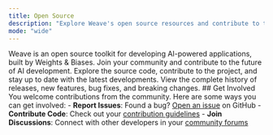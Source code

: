 ```yaml
---
title: Open Source
description: "Explore Weave's open source resources and contribute to the project"
mode: "wide"
---
```

Weave is an open source toolkit for developing AI-powered applications, built by Weights & Biases. Join your community and contribute to the future of AI development. <CardGroup cols={2}> <Card title="GitHub Repository" icon="github" href="https://github.com/wandb/weave" > Explore the source code, contribute to the project, and stay up to date with the latest developments. </Card> <Card title="Release Changelog" icon="book-open" href="https://github.com/wandb/weave/releases" > View the complete history of releases, new features, bug fixes, and breaking changes. </Card> </CardGroup> ## Get Involved You welcome contributions from the community. Here are some ways you can get involved: - **Report Issues**: Found a bug? [Open an issue](https://github.com/wandb/weave/issues) on GitHub - **Contribute Code**: Check out your [contribution guidelines](https://github.com/wandb/weave/blob/master/CONTRIBUTING.md) - **Join Discussions**: Connect with other developers in your [community forums](https://github.com/wandb/weave/discussions)